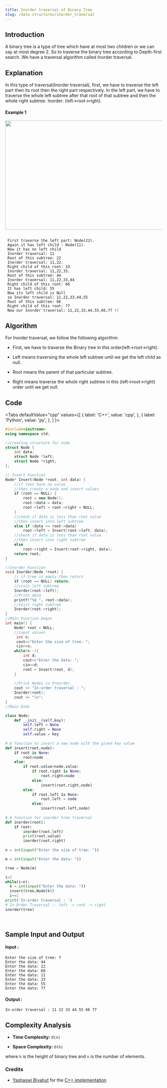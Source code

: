 ```yaml
---
title: Inorder traversal of Binary Tree
slug: /data-structures/inorder_traversal
---
```


## Introduction

A binary tree is a type of tree which have at most two children or we can say at most degree 2. So to traverse the binary tree according to Depth-first search. We have a traversal algorithm called Inorder traversal.

## Explanation 
In this type of traversal(Inorder traversal), first, we have to traverse the left part then its root then the right part respectively. In the left part, we have to traverse the whole left subtree after that root of that subtree and then the whole right subtree. Inorder: (left->root->right).
#### Example 1

<img src="https://i.imgur.com/f0nHPpz.jpg?1" width="600" height="350"/>

```

 First traverse the left part: Node(22).
 Again it has left child : Node(11).
 Now it has no left child
 Inorder traversal: 11
 Root of this subtree: 22
 Inorder traversal: 11,22.
 Right child of this root: 33
 Inorder traversal: 11,22,33.
 Root of this subtree: 44
 Inorder traversal: 11,22,33,44
 Right child of this root: 66
 It has left child: 55
 Now its left child is Null
 so Inorder traversal: 11,22,33,44,55
 Root of this subtree: 66
 Right child of this root: 77
 Now our Inorder traversal: 11,22,33,44,55,66,77 !!

```
## Algorithm

For Inorder traversal, we follow the following algorithm:

* First, we have to traverse the Binary tree in this order(left->root->right).

* Left means traversing the whole left subtree until we get the left child as null.

* Root means the parent of that particular subtree.

* Right means traverse the whole right subtree in this (left->root->right) order until we get null.


## Code


<Tabs
  defaultValue="cpp"
  values={[
    { label: 'C++', value: 'cpp', },
    { label: 'Python', value: 'py', },
  ]
}>
<TabItem value="cpp">

```cpp
#include<iostream>
using namespace std;

//creating structure for node
struct Node {
    int data;
    struct Node *left;
    struct Node *right;
};

// Insert Function
Node* Insert(Node *root, int data) {
    //if root have no value
    //then create a node and insert values
    if (root == NULL) {
        root = new Node();
        root->data = data;
        root->left = root->right = NULL;
    }
    //check if data is less than root value
    //then insert into left subtree
    else if (data <= root->data)
        root->left = Insert(root->left, data);
    //check if data is less than root value
    //then insert into right subtree
    else
        root->right = Insert(root->right, data);
    return root;
}

//Inorder Function
void Inorder(Node *root) {
    // if tree is empty then return
    if (root == NULL) return;
    //visit left subtree
    Inorder(root->left);
    //Print data
    printf("%d ", root->data);
    //Visit right subtree
    Inorder(root->right);
}
//Main Function began
int main() {
    Node* root = NULL;
    //input values
     int n;
     cout<<"Enter the size of tree: ";
     cin>>n;
    while(n--){
        int d;
        cout<<"Enter the data: ";
        cin>>d;
        root = Insert(root, d);
    }
    
    //Print Nodes in Preorder.
    cout << "In-order traversal : ";
    Inorder(root);
    cout << "\n";
}
//Main Ends

```
</TabItem>

<TabItem value="py">

```python   
class Node:
    def __init__(self,key):
        self.left = None
        self.right = None
        self.value = key
 
# A function to insert a new node with the given key value
def insert(root,node):
    if root is None:
        root=node
    else:
        if root.value<node.value:
            if root.right is None:
                root.right=node
            else:
                insert(root.right,node)
        else:
            if root.left is None:
                root.left = node
            else:
                insert(root.left,node)
 
# A function for inorder tree traversal
def inorder(root):
    if root:
        inorder(root.left)
        print(root.value)
        inorder(root.right)
  
n = int(input("Enter the size of tree: "))

m = int(input("Enter the data: "))

tree = Node(m)

i=1
while(i<n):
  k = int(input("Enter the data: "))
  insert(tree,Node(k))
  i+=1
print('In-order traversal : ')
# In-Order Traversal :- left -> root -> right
inorder(tree)
    
    
```
</TabItem>
</Tabs>

## Sample Input and Output

#### Input :

```
Enter the size of tree: 7
Enter the data: 44
Enter the data: 22
Enter the data: 66
Enter the data: 11
Enter the data: 33
Enter the data: 55
Enter the data: 77

```
#### Output :

```
In-order traversal : 11 22 33 44 55 66 77
```

## Complexity Analysis
 
- **Time Complexity:** `O(n)`

- **Space Complexity:** `O(h)`

where `h` is the height of binary tree and `n` is the number of elements.

### Credits
* [Yashaswi Biyahut](https://github.com/yashaswibiyahut) for the [C++ implementation](https://github.com/TesseractCoding/NeoAlgo/blob/master/C-Plus-Plus/ds/Inorder.cpp)